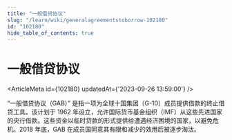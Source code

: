 ```yaml
---
title: "一般借贷协议"
slug: "/learn/wiki/generalagreementstoborrow-102180"
id: "102180"
hide_table_of_contents: true
---
```



# 一般借贷协议

<ArticleMeta id={102180} updatedAt={'2023-09-26 13:59:00'} />
<div className='border-solid border-b border-t-0 my-4 border-[var(--ifm-color-gray-300)]' />

“一般借贷协议（GAB）” 是指一项为全球十国集团（G-10）成员提供借款的终止借贷工具。该计划于 1962 年设立，允许国际货币基金组织（IMF）从这些先进国家的央行借款。这些资金以临时贷款的形式提供给遭遇经济困境的国家，以避免危机。2018 年底，GAB 在成员国同意其有限和减少的效用后被逐步淘汰。
